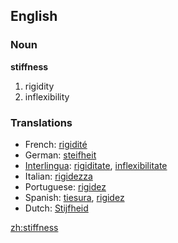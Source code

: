 ==English==

===Noun===
'''stiffness'''

# rigidity
# inflexibility

===Translations===
*French: [[rigidité]] 
*German: [[steifheit]] 
*[[Interlingua]]: [[rigiditate]], [[inflexibilitate]] 
*Italian: [[rigidezza]] 
*Portuguese: [[rigidez]] 
*Spanish: [[tiesura]], [[rigidez]]
*Dutch: [[Stijfheid]]

[[zh:stiffness]]